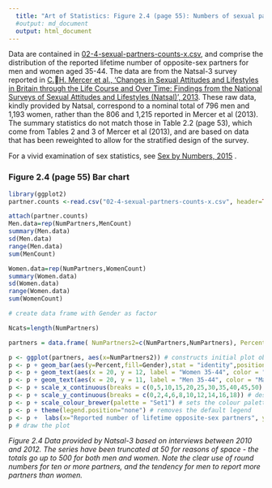 ```yaml
---
  title: "Art of Statistics: Figure 2.4 (page 55): Numbers of sexual partners"
  #output: md_document
  output: html_document
---
```

Data are contained in [02-4-sexual-partners-counts-x.csv](02-4-sexual-partners-counts-x.csv), and comprise the distribution of the reported lifetime number of opposite-sex partners for men and women aged 35-44. The data are from the Natsal-3 survey reported  in [C.H. Mercer et al., ‘Changes in Sexual Attitudes and Lifestyles in Britain through the Life Course and Over Time: Findings from the National Surveys of Sexual Attitudes and Lifestyles (Natsal)’, 2013](https://www.thelancet.com/journals/lancet/article/PIIS0140-6736(13)62035-8/fulltext).  These raw data, kindly provided by Natsal, correspond to a nominal total of 796 men and 1,193 women, rather than the 806 and 1,215 reported in Mercer et al (2013).  The summary statistics do not match those in Table 2.2 (page 53), which come from Tables 2 and 3 of Mercer et al (2013), and are based on data that has been reweighted to allow for the stratified design of the survey.


For a vivid examination of sex statistics, see [Sex by Numbers, 2015](https://www.amazon.co.uk/Numbers-Wellcome-Collection-David-Spiegelhalter/dp/1781253293) .



### Figure 2.4 (page 55) Bar chart
 

```r
library(ggplot2)
partner.counts <-read.csv("02-4-sexual-partners-counts-x.csv", header=TRUE) # reads data into data frame

attach(partner.counts)
Men.data=rep(NumPartners,MenCount)
summary(Men.data)
sd(Men.data)
range(Men.data)
sum(MenCount)

Women.data=rep(NumPartners,WomenCount)
summary(Women.data)
sd(Women.data)
range(Women.data)
sum(WomenCount)

# create data frame with Gender as factor

Ncats=length(NumPartners)

partners = data.frame( NumPartners2=c(NumPartners,NumPartners), Percent=c(MenPercent,WomenPercent), Gender=c(rep("M",Ncats),rep("F",Ncats)) )

p <- ggplot(partners, aes(x=NumPartners2)) # constructs initial plot object, p
p <- p + geom_bar(aes(y=Percent,fill=Gender),stat = "identity",position="dodge") # assigns bar-chart type with side by side (dodged) bars
p <- p + geom_text(aes(x = 20, y = 12, label = "Women 35-44", color = "Female", hjust=0)) # our custom legend
p <- p + geom_text(aes(x = 20, y = 11, label = "Men 35-44", color = "Male", hjust=0)) # our custom legend
p <- p + scale_x_continuous(breaks = c(0,5,10,15,20,25,30,35,40,45,50), limits=c(0,50)) # desired x-axis value labels
p <- p + scale_y_continuous(breaks = c(0,2,4,6,8,10,12,14,16,18)) # desired y-axis value labels
p <- p + scale_colour_brewer(palette = "Set1") # sets the colour palette 
p <- p + theme(legend.position="none") # removes the default legend
p <- p +  labs(x="Reported number of lifetime opposite-sex partners", y="Percentage") # Adds axis labels  
p # draw the plot

```

_Figure 2.4 Data provided by Natsal-3 based on interviews between 2010 and 2012. The series have been truncated at 50 for reasons of space - the totals go up to 500 for both men and women. Note the clear use of round numbers for ten or more partners, and the tendency for men to report more partners than women._